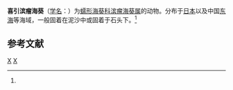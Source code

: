 {{Speciesbox
| taxon = Haloclava praducta
| binomial_authority = (Kenneth, 1971)<ref name='id9772'>{{cite web| url =http://www.bioinfo.cn/db05/BjdwSpecies.php?action=view&id=9772| title =喜引滨瘤海葵| work =《中国动物物种编目数据库》| publisher =中国科学院微生物研究所| author =中国科学院动物研究所| accessdate =2009-04-16| deadurl =yes| archiveurl =https://web.archive.org/web/20160305045622/http://www.bioinfo.cn/db05/BjdwSpecies.php?action=view&id=9772| archivedate =2016-03-05}}</ref>
}}

'''喜引滨瘤海葵'''（[[学名|学名]]：{{lang|la|''Haloclava praducta''}}）为[[蠕形海葵科|蠕形海葵科]][[滨瘤海葵属|滨瘤海葵属]]的动物。分布于[[日本|日本]]以及中国[[东海|东海]]等海域，一般固着在泥沙中或固着于石头下。<ref name='id9772'/>

== 参考文献 ==
{{reflist}}

{{Taxonbar|from=Q10923586}}

[[Category:滨瘤海葵属|X]]
[[Category:1971年描述的动物|X]]


{{Cnidarian-stub}}